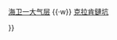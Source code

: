 {{Navbox
|name  = 海卫一
|title = [[海卫一]]
|titlestyle = background:#9370D8
|image = [[File:Triton moon mosaic Voyager 2 (large).jpg|50px|link=|alt=]]
|list1  = {{Nowrap begin}}[[海衛一表面特徵列表]] {{·w}} [[海卫一大气层]] {{·w}} [[克拉肯鏈坑]]{{Nowrap end}}

}}